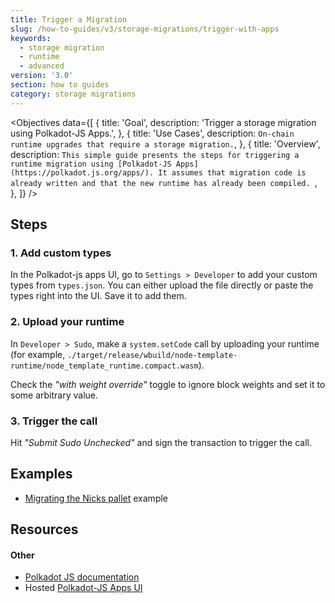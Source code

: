 ```yaml
---
title: Trigger a Migration
slug: /how-to-guides/v3/storage-migrations/trigger-with-apps
keywords:
  - storage migration
  - runtime
  - advanced
version: '3.0'
section: how to guides
category: storage migrations
---
```


<Objectives
  data={[
    {
      title: 'Goal',
      description: 'Trigger a storage migration using Polkadot-JS Apps.',
    },
    {
      title: 'Use Cases',
      description: `On-chain runtime upgrades that require a storage migration.`,
    },
    {
      title: 'Overview',
      description: `This simple guide presents the steps for triggering a runtime migration using [Polkadot-JS Apps](https://polkadot.js.org/apps/).
        It assumes that migration code is already written and that the new runtime has already been compiled.
        `,
    },
  ]}
/>

## Steps

### 1. Add custom types

In the Polkadot-js apps UI, go to `Settings > Developer` to add your custom types from `types.json`. You can either upload the file directly or paste the types right into the UI. Save it to add them.

### 2. Upload your runtime

In `Developer > Sudo`, make a `system.setCode` call by uploading your runtime (for example, `./target/release/wbuild/node-template-runtime/node_template_runtime.compact.wasm`).

Check the _"with weight override"_ toggle to ignore block weights and set it to some arbitrary value.

### 3. Trigger the call

Hit _"Submit Sudo Unchecked"_ and sign the transaction to trigger the call.

## Examples

- [Migrating the Nicks pallet](https://github.com/substrate-developer-hub/migration-example/pull/2/files) example

## Resources

#### Other

- [Polkadot JS documentation](https://polkadot.js.org/docs/)
- Hosted [Polkadot-JS Apps UI](https://polkadot.js.org/apps/)
